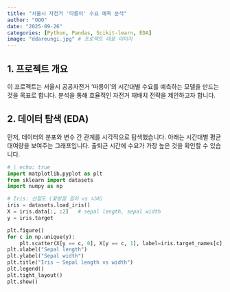 ```yaml
---
title: "서울시 자전거 '따릉이' 수요 예측 분석"
author: "OOO"
date: "2025-09-26"
categories: [Python, Pandas, Scikit-learn, EDA]
image: "ddareungi.jpg" # 프로젝트 대표 이미지
---
```


## 1. 프로젝트 개요

이 프로젝트는 서울시 공공자전거 '따릉이'의 시간대별 수요를 예측하는 모델을 만드는 것을 목표로 합니다. 분석을 통해 효율적인 자전거 재배치 전략을 제안하고자 합니다.

## 2. 데이터 탐색 (EDA)

먼저, 데이터의 분포와 변수 간 관계를 시각적으로 탐색했습니다. 아래는 시간대별 평균 대여량을 보여주는 그래프입니다. 출퇴근 시간에 수요가 가장 높은 것을 확인할 수 있습니다.

```python
# | echo: true
import matplotlib.pyplot as plt
from sklearn import datasets
import numpy as np

# Iris: 산점도 (꽃받침 길이 vs 너비)
iris = datasets.load_iris()
X = iris.data[:, :2]   # sepal length, sepal width
y = iris.target

plt.figure()
for c in np.unique(y):
    plt.scatter(X[y == c, 0], X[y == c, 1], label=iris.target_names[c], s=30)
plt.xlabel("Sepal length")
plt.ylabel("Sepal width")
plt.title("Iris — Sepal length vs width")
plt.legend()
plt.tight_layout()
plt.show()
```